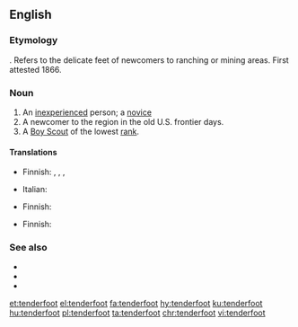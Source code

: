 ==English==
{{wikipedia}}

===Etymology===
{{compound|tender|foot|lang=en}}. Refers to the delicate feet of newcomers to ranching or mining areas. First attested 1866.

===Noun===
{{en-noun|tenderfeet|tenderfoots}}

# An [[inexperienced]] person; a [[novice]]
# A newcomer to the region in the old U.S. frontier days.
# A [[Boy Scout]] of the lowest [[rank]].

====Translations====
{{trans-top|novice}}
* Finnish: {{t+|fi|vasta-alkaja}}, {{t+|fi|noviisi}}, {{t+|fi|mopo}}, {{t+|fi|keltanokka}}
{{trans-mid}}
* Italian: {{t+|it|novizio}}
{{trans-bottom}}

{{trans-top|newcomer in the old US frontier days}}
* Finnish: {{t|fi|arkajalka}}
{{trans-mid}}
{{trans-bottom}}

{{trans-top|lowest rank of Boy Scout}}
* Finnish: {{t+|fi|kolkkapoika}}
{{trans-mid}}
{{trans-bottom}}

===See also===
* {{l|en|cheechako}}
* {{l|en|greenhorn}}
* {{l|en|newbie}}

[[et:tenderfoot]]
[[el:tenderfoot]]
[[fa:tenderfoot]]
[[hy:tenderfoot]]
[[ku:tenderfoot]]
[[hu:tenderfoot]]
[[pl:tenderfoot]]
[[ta:tenderfoot]]
[[chr:tenderfoot]]
[[vi:tenderfoot]]